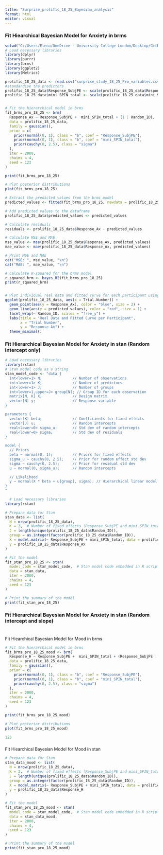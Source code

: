 ```yaml
---
title: "Surprise_prolific_18_25_Bayesian_analysis"
format: html
editor: visual
---
```


### Fit Hiearchical Bayesian Model for Anxiety in brms

```r
setwd("C:/Users/Elena/OneDrive - University College London/Desktop/GitHub/aim_lab_1/Surprise_task_data_analysis")
# Load necessary libraries
library(dplyr)
library(purrr)
library(brms)
library(ggplot2)
library(Metrics)

prolific_18_25_data <- read.csv("surprise_study_18_25_Pro_variables.csv")
#standardise the predictors 
prolific_18_25_data$Response_SubjPE <- scale(prolific_18_25_data$Response_SubjPE)
prolific_18_25_data$mini_SPIN_total <- scale(prolific_18_25_data$mini_SPIN_total)


# Fit the hierarchical model in brms
fit_brms_pro_18_25 <- brm(
  Response_Ax ~ Response_SubjPE +  mini_SPIN_total + (1 | Random_ID),
  data = prolific_18_25_data,
  family = gaussian(),
  prior = c(
    prior(normal(0, 1), class = "b", coef = "Response_SubjPE"), 
    prior(normal(0, 1), class = "b", coef = "mini_SPIN_total"),
    prior(cauchy(0, 2.5), class = "sigma")
  ),
  iter = 2000,
  chains = 4,
  seed = 123
)

print(fit_brms_pro_18_25)

# Plot posterior distributions
plot(fit_brms_pro_18_25)

# Extract the predicted values from the brms model
predicted_values <- fitted(fit_brms_pro_18_25, newdata = prolific_18_25_data)[, "Estimate"]

# Add predicted values to the dataframe
prolific_18_25_data$predicted_values <- predicted_values

# Calculate residuals
residuals <- prolific_18_25_data$Response_Ax - predicted_values

# Calculate MSE and MAE
mse_value <- mse(prolific_18_25_data$Response_Ax, predicted_values)
mae_value <- mae(prolific_18_25_data$Response_Ax, predicted_values)

# Print MSE and MAE
cat("MSE: ", mse_value, "\n")
cat("MAE: ", mae_value, "\n")

# Calculate R-squared for the brms model
r_squared_brm <- bayes_R2(fit_brms_pro_18_25)
print(r_squared_brm)


# Plot individual real data and fitted curve for each participant using ggplot2
ggplot(prolific_18_25_data, aes(x = Trial.Number)) +
  geom_point(aes(y = Response_Ax), color = "blue", size = 2) + 
  geom_line(aes(y = predicted_values), color = "red", size = 1) +
  facet_wrap(~ Random_ID, scales = "free_y") +
  labs(title = "Real Data and Fitted Curve per Participant",
       x = "Trial Number",
       y = "Response Ax") +
  theme_minimal()


```

### Fit Hierarchical Bayesian Model for Anxiety in stan (Random intercept only)

```r

# Load necessary libraries
library(rstan)
# Stan model code as a string
stan_model_code <- "data {
  int<lower=1> N;              // Number of observations
  int<lower=1> K;              // Number of predictors
  int<lower=1> J;              // Number of groups
  int<lower=1,upper=J> group[N]; // Group ID for each observation
  matrix[N, K] X;              // Design matrix
  vector[N] y;                 // Response variable
}

parameters {
  vector[K] beta;              // Coefficients for fixed effects
  vector[J] u;                 // Random intercepts
  real<lower=0> sigma_u;       // Std dev of random intercepts
  real<lower=0> sigma;         // Std dev of residuals
}

model {
  // Priors
  beta ~ normal(0, 1);         // Priors for fixed effects
  sigma_u ~ cauchy(0, 2.5);    // Prior for random effect std dev
  sigma ~ cauchy(0, 2.5);      // Prior for residual std dev
  u ~ normal(0, sigma_u);      // Random intercepts

  // Likelihood
  y ~ normal(X * beta + u[group], sigma); // Hierarchical linear model
}
"

  # Load necessary libraries
library(rstan)

# Prepare data for Stan
stan_data <- list(
  N = nrow(prolific_18_25_data),
  K = 2,  # Number of fixed effects (Response_SubjPE and mini_SPIN_total)
  J = length(unique(prolific_18_25_data$Random_ID)),
  group = as.integer(factor(prolific_18_25_data$Random_ID)),
  X = model.matrix(~ Response_SubjPE + mini_SPIN_total, data = prolific_18_25_data)[, -1],
  y = prolific_18_25_data$Response_Ax
)

# Fit the model
fit_stan_pro_18_25 <- stan(
  model_code = stan_model_code,  # Stan model code embedded in R script
  data = stan_data,
  iter = 2000,
  chains = 4,
  seed = 123
)

# Print the summary of the model
print(fit_stan_pro_18_25)
```

### 

### Fit Hierarchical Bayesian Model for Anxiety in stan (Random intercept and slope)

```r

```

### 

Fit Hiearchical Bayesian Model for Mood in brms

```r


# Fit the hierarchical model in brms
fit_brms_pro_18_25_mood <- brm(
  Response_H ~ Response_SubjPE +  mini_SPIN_total + (Response_SubjPE | Random_ID),
  data = prolific_18_25_data,
  family = gaussian(),
  prior = c(
    prior(normal(0, 1), class = "b", coef = "Response_SubjPE"), 
    prior(normal(0, 1), class = "b", coef = "mini_SPIN_total"),
    prior(cauchy(0, 2.5), class = "sigma")
  ),
  iter = 2000,
  chains = 4,
  seed = 123
)

print(fit_brms_pro_18_25_mood)

# Plot posterior distributions
plot(fit_brms_pro_18_25_mood)

123
```

### 

Fit Hiearchical Bayesian Model for Mood in stan

```r
# Prepare data for Stan
stan_data_mood <- list(
  N = nrow(prolific_18_25_data),
  K = 2,  # Number of fixed effects (Response_SubjPE and mini_SPIN_total)
  J = length(unique(prolific_18_25_data$Random_ID)),
  group = as.integer(factor(prolific_18_25_data$Random_ID)),
  X = model.matrix(~ Response_SubjPE + mini_SPIN_total, data = prolific_18_25_data)[, -1],
  y = prolific_18_25_data$Response_H
)

# Fit the model
fit_stan_pro_18_25_mood <- stan(
  model_code = stan_model_code,  # Stan model code embedded in R script
  data = stan_data_mood,
  iter = 2000,
  chains = 4,
  seed = 123
)

# Print the summary of the model
print(fit_stan_pro_18_25_mood)
```
